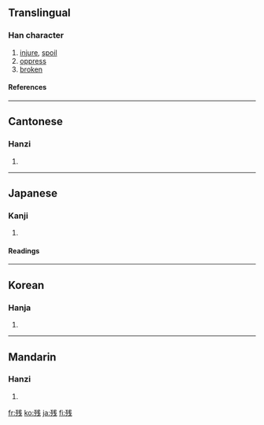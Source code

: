 {{see|殘}}

==Translingual==
===Han character===
{{Han char|rn=78|rad=歹|as=06|sn=10|four=|canj=一弓戈十 (MNIJ)}}
# [[injure]], [[spoil]]
# [[oppress]]
# [[broken]]
====References====
{{Han ref|kx=0580.291|dkj=16459|hdz=21383.080|uh=6B8B|ud=27531}}

----
==Cantonese==
===Hanzi===
{{yue-hanzi|jyut=|y=chaan4, chaan1}}
# {{defn|Cantonese}}

----
==Japanese==
===Kanji===
{{ja-kanji|grade=4|rs=歹06}}
# {{defn|Japanese}}
====Readings====
{{ja-readings|on=[[ざん]] (zan), [[さん]] (san)|kun=[[のこる]] (nokoru), [[そこなう]] (sokonau), [[のこす]] (nokosu)}}

----
==Korean==
===Hanja===
{{ko-hanja|hangeul=잔|eumhun=|rv=jan|mr=chan|y=can}}
# {{defn|Korean}}

----
==Mandarin==
===Hanzi===
{{cmn-hanzi|tra=殘|pin=[[cán]] ([[can2]])|wg=ts'an<sup>2</sup>}}
# {{defn|Mandarin}}

[[fr:残]]
[[ko:残]]
[[ja:残]]
[[fi:残]]